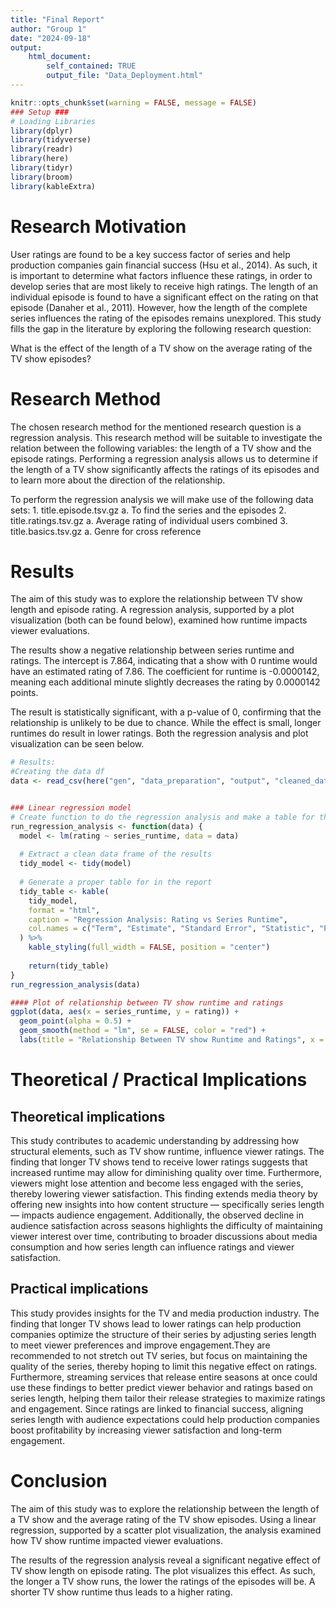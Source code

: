 ```yaml
---
title: "Final Report"
author: "Group 1"
date: "2024-09-18"
output: 
    html_document:
        self_contained: TRUE
        output_file: "Data_Deployment.html"
---
```


```r
knitr::opts_chunk$set(warning = FALSE, message = FALSE)
### Setup ###
# Loading Libraries
library(dplyr)
library(tidyverse)
library(readr)
library(here)
library(tidyr)
library(broom)
library(kableExtra)
```

# Research Motivation

User ratings are found to be a key success factor of series and help production companies gain financial success (Hsu et al., 2014). As such, it is important to determine what factors influence these ratings, in order to develop series that are most likely to receive high ratings. The length of an individual episode is found to have a significant effect on the rating on that episode (Danaher et al., 2011). However, how the length of the complete series influences the rating of the episodes remains unexplored. This study fills the gap in the literature by exploring the following research question:

What is the effect of the length of a TV show on the average rating of the TV show episodes?

# Research Method

The chosen research method for the mentioned research question is a regression analysis. This research method will be suitable to investigate the relation between the following variables: the length of a TV show and the episode ratings. Performing a regression analysis allows us to determine if the length of a TV show significantly affects the ratings of its episodes and to learn more about the direction of the relationship.

To perform the regression analysis we will make use of the following data sets: 1. title.episode.tsv.gz a. To find the series and the episodes 2. title.ratings.tsv.gz a. Average rating of individual users combined 3. title.basics.tsv.gz a. Genre for cross reference

# Results

The aim of this study was to explore the relationship between TV show length and episode rating. A regression analysis, supported by a plot visualization (both can be found below), examined how runtime impacts viewer evaluations.

The results show a negative relationship between series runtime and ratings. The intercept is 7.864, indicating that a show with 0 runtime would have an estimated rating of 7.86. The coefficient for runtime is -0.0000142, meaning each additional minute slightly decreases the rating by 0.0000142 points.

The result is statistically significant, with a p-value of 0, confirming that the relationship is unlikely to be due to chance. While the effect is small, longer runtimes do result in lower ratings. Both the regression analysis and plot visualization can be seen below.

```r
# Results:
#Creating the data df
data <- read_csv(here("gen", "data_preparation", "output", "cleaned_data.csv"))


### Linear regression model
# Create function to do the regression analysis and make a table for the report
run_regression_analysis <- function(data) {
  model <- lm(rating ~ series_runtime, data = data)
  
  # Extract a clean data frame of the results
  tidy_model <- tidy(model)
  
  # Generate a proper table for in the report
  tidy_table <- kable(
    tidy_model, 
    format = "html",
    caption = "Regression Analysis: Rating vs Series Runtime",
    col.names = c("Term", "Estimate", "Standard Error", "Statistic", "P-value")
  ) %>%
    kable_styling(full_width = FALSE, position = "center")
  
    return(tidy_table)
}
run_regression_analysis(data)

#### Plot of relationship between TV show runtime and ratings
ggplot(data, aes(x = series_runtime, y = rating)) + 
  geom_point(alpha = 0.5) + 
  geom_smooth(method = "lm", se = FALSE, color = "red") + 
  labs(title = "Relationship Between TV show Runtime and Ratings", x = "TV show Runtime (minutes)", y = "Rating")

```

# Theoretical / Practical Implications

## Theoretical implications

This study contributes to academic understanding by addressing how structural elements, such as TV show runtime, influence viewer ratings. The finding that longer TV shows tend to receive lower ratings suggests that increased runtime may allow for diminishing quality over time. Furthermore, viewers might lose attention and become less engaged with the series, thereby lowering viewer satisfaction. This finding extends media theory by offering new insights into how content structure — specifically series length — impacts audience engagement. Additionally, the observed decline in audience satisfaction across seasons highlights the difficulty of maintaining viewer interest over time, contributing to broader discussions about media consumption and how series length can influence ratings and viewer satisfaction.

## Practical implications

This study provides insights for the TV and media production industry. The finding that longer TV shows lead to lower ratings can help production companies optimize the structure of their series by adjusting series length to meet viewer preferences and improve engagement.They are recommended to not stretch out TV series, but focus on maintaining the quality of the series, thereby hoping to limit this negative effect on ratings. Furthermore, streaming services that release entire seasons at once could use these findings to better predict viewer behavior and ratings based on series length, helping them tailor their release strategies to maximize ratings and engagement. Since ratings are linked to financial success, aligning series length with audience expectations could help production companies boost profitability by increasing viewer satisfaction and long-term engagement.

# Conclusion

The aim of this study was to explore the relationship between the length of a TV show and the average rating of the TV show episodes. Using a linear regression, supported by a scatter plot visualization, the analysis examined how TV show runtime impacted viewer evaluations.

The results of the regression analysis reveal a significant negative effect of TV show length on episode rating. The plot visualizes this effect. As such, the longer a TV show runs, the lower the ratings of the episodes will be. A shorter TV show runtime thus leads to a higher rating.
